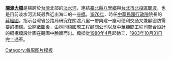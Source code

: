 '''[[關渡大橋]]'''是橫跨於[[台灣]]北部的[[淡水河]]，連結[[新北市|臺北縣]][[八里區|八里鄉]]與[[台北市]][[北投區]][[關渡]]，也是目前淡水河流域最靠近出海口的一座[[橋樑|橋]]。[[1976年]]，時任[[中華民國行政院]]院長的[[蔣經國]]，指示台灣省公路局研究在關渡八里一帶興建一座可便利交通又兼顧國防需要的橋樑。公開徵圖後，由[[林同炎|林同棪國際工程顧問公司]]以及[[中華顧問工程司]]聯合設計的鋼構橋設計圖在競圖中脫穎而出。橋樑從[[1980年]][[4月]]起動工，[[1983年]][[10月31日]]完工通車。
<noinclude>[[Category:每周图片模板]]</noinclude>